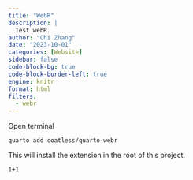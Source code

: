 ```yaml
---
title: "WebR"
description: |
  Test webR.
author: "Chi Zhang"
date: "2023-10-01"
categories: [Website]
sidebar: false
code-block-bg: true
code-block-border-left: true
engine: knitr
format: html
filters: 
  - webr
---
```



Open terminal 

```
quarto add coatless/quarto-webr
```

This will install the extension in the root of this project. 


```webr-r
1+1
```

